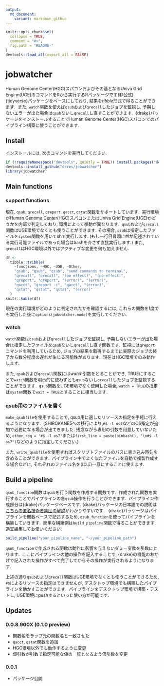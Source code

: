 ```yaml
---
output:
  md_document:
    variant: markdown_github
---
```


<!-- README.md is generated from README.Rmd. Please edit that file -->

```r
knitr::opts_chunk$set(
  collapse = TRUE,
  comment = "#>",
  fig.path = "README-"
)
devtools::load_all(export_all = FALSE)
```

# jobwatcher

Human Genome Center(HGC)スパコンおよびその基となるUniva Grid Engine(UGE)のコマンドをRから実行するRパッケージです(非公式).\  
{tidyverse}パッケージをベースにしており, 結果を*tibble*形式で得ることができます.\ 
また, `watch`関数を使えば`qsub`および`qrecall`したジョブを監視し, 予期しないエラーが出た場合は`qsub`ないし`qrecall`し直すことができます.\ 
{drake}パッケージをインストールすることでHuman Genome Center(HGC)スパコンでのパイプライン構築に使うことができます.

## Install

インストールには, 次のコマンドを実行してください.

```r
if (!requireNamespace("devtools", quietly = TRUE)) install.packages("devtools")
devtools::install_github("drres/jobwatcher")
library(jobwatcher)
```

## Main functions

### support functions

現在, `qsub`, `qrecall`, `qreport`, `qacct`, `qstat`関数をサポートしています.\ 
実行環境がHuman Genome Center(HGC)スパコンまたはUniva Grid Engine(UGE)かどうかを内部で判定しており, 環境によって挙動が異なります.\ 
`qsub`および`qrecall`関数はUGE環境でなくとも使うことができます. その場合, `qsub`は指定したファイルを`system`関数を用いてshで実行します. (もし一行目冒頭に#!が記述されている実行可能ファイルであった場合はbashを介さず直接実行します.) また, `qrecall`はHGC環境以外ではアクティブな変更を何も加えません.

```r
df <-
  tibble::tribble(
    ~functions, ~HGC, ~UGE, ~Other,
    "qsub", "qsub", "qsub", "send commands to terminal",
    "qrecall", "qrecall", "(no effect)", "(no effect)",
    "qreport", "qreport", "(error)", "(error)",
    "qacct", "qreport -c", "qacct", "(error)",
    "qstat", "qstat", "qstat", "(error)"
  )
knitr::kable(df)
```

現在の実行環境がどのように判定されたかを確認するには, これらの関数を1度でも実行した後に`options(jobwatcher.mode)`を実行してください.

### watch

`watch`関数は`qsub`および`qrecall`したジョブを監視し, 予期しないエラーが出た場合は指定したファイルを`qsub`ないし`qrecall`し直す関数です.\ 
監視には`qreport`コマンドを利用しているため, ジョブの結果を取得するまでに実際のジョブの終了から数分程度の遅れが生じる可能性があります.\ 
現在はHGC環境でのみ動作します.

また, `qsub`および`qrecall`関数には*watch*引数をとることができ, TRUEにすることで`watch`関数を明示的に使わずとも`qsub`ないし`qrecall`したジョブを監視することができます.\ 
`qsub`関数をUGE環境でなく使用した場合, `watch = TRUE`の指定は`system`関数で`wait = TRUE`とすることに相当します. 

### qsub用のファイルを書く

`make_qsubfile`を使用することで, qsub用に適したリソースの指定を手軽に行えるようになります.\ 
(SHIROKANE5への移行により,`#$ -l os7`などのOS指定が追加で必要になる場合が出てきました.
残念ながら専用の引数を用意していないため, `other_req = "#$ -l os7"`または`first_line = paste(binbash(), "\n#$ -l os7")`などのように指定してください.)


また, `write_qsubfile`を使用すればスクリプトファイルのパスに書き込み時刻を含めることができます.\ 
パイプライン中でよく似たファイルを自動で複製作成する場合などに, それぞれのファイル名を(ほぼ)一意にすることに使えます.

## Build a pipeline

`qsub_function`関数は`qsub`を行う関数を作成する関数です.\ 
作成された関数を実行することでパイプラインの各`qsub`操作を行うことができます.\ 
パイプライン作成部分は{drake}パッケージベースです. {drake}パッケージの日本語での説明は[こちらの匿名技術者集団の解説](https://blog.hoxo-m.com/entry/2018/09/05/184425)がわかりやすいです. \ 
{drake}パッケージはパイプラインを関数ベースで記述するため, `qsub_function`を使ってパイプラインを構築していきます.\ 
簡単な構築例は`build_pipeline`関数で得ることができます.\ 
適宜編集してお使いください.

```r
build_pipeline("your_pipeline_name", "~/your_pipeline_path")
```

`qsub_function`で作成される関数は動作に影響を与えないダミー変数を引数にとります.\ 
ここにパイプラインの他の操作を記入することで, {drake}の機能のおかげで記入された操作がすべて完了してからその操作が実行されるようになります.


上述の通り`qsub`および`qrecall`関数はUGE環境でなくとも使うことができるため, `#$`によるリソースの指定はできませんが, デスクトップ環境でも構築したパイプラインを動かすことができます.\ 
パイプラインをデスクトップ環境で構築・テストし, UGE環境にpushするといった使い方が可能です.

## Updates

### 0.0.8.900X (0.1.0 preview)

* 関数名をラップ元の関数名と一致させた
* `qacct`, `qstat`関数を追加
* HGC環境以外でも動作するように変更
* 仮引数が引数で指定可能な値の一覧となるよう仮引数を変更

### 0.0.1

* パッケージ公開